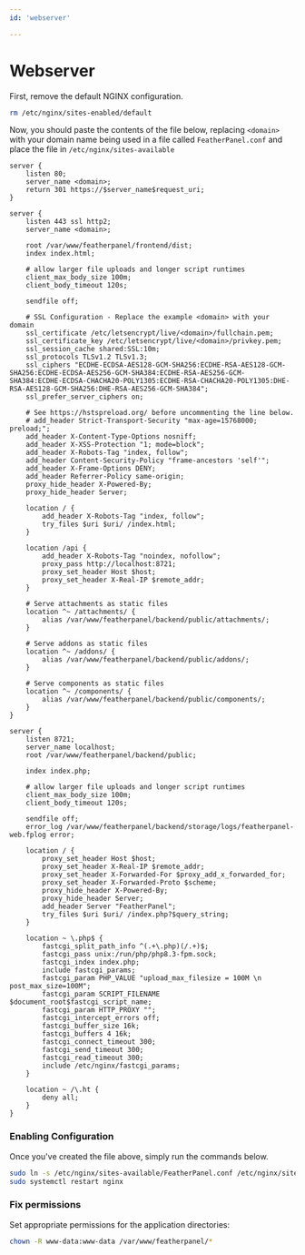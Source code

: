 ```yaml
---
id: 'webserver'

---
```


# Webserver

First, remove the default NGINX configuration.

```bash
rm /etc/nginx/sites-enabled/default
```
Now, you should paste the contents of the file below, replacing ``<domain>`` with your domain name being used in a file called ``FeatherPanel.conf`` and place the file in ``/etc/nginx/sites-available``

```text
server {
    listen 80;
    server_name <domain>;
    return 301 https://$server_name$request_uri;
}

server {
    listen 443 ssl http2;
    server_name <domain>;

    root /var/www/featherpanel/frontend/dist;
    index index.html;

    # allow larger file uploads and longer script runtimes
    client_max_body_size 100m;
    client_body_timeout 120s;

    sendfile off;

    # SSL Configuration - Replace the example <domain> with your domain
    ssl_certificate /etc/letsencrypt/live/<domain>/fullchain.pem;
    ssl_certificate_key /etc/letsencrypt/live/<domain>/privkey.pem;
    ssl_session_cache shared:SSL:10m;
    ssl_protocols TLSv1.2 TLSv1.3;
    ssl_ciphers "ECDHE-ECDSA-AES128-GCM-SHA256:ECDHE-RSA-AES128-GCM-SHA256:ECDHE-ECDSA-AES256-GCM-SHA384:ECDHE-RSA-AES256-GCM-SHA384:ECDHE-ECDSA-CHACHA20-POLY1305:ECDHE-RSA-CHACHA20-POLY1305:DHE-RSA-AES128-GCM-SHA256:DHE-RSA-AES256-GCM-SHA384";
    ssl_prefer_server_ciphers on;

    # See https://hstspreload.org/ before uncommenting the line below.
    # add_header Strict-Transport-Security "max-age=15768000; preload;";
    add_header X-Content-Type-Options nosniff;
    add_header X-XSS-Protection "1; mode=block";
    add_header X-Robots-Tag "index, follow";
    add_header Content-Security-Policy "frame-ancestors 'self'";
    add_header X-Frame-Options DENY;
    add_header Referrer-Policy same-origin;
    proxy_hide_header X-Powered-By;
    proxy_hide_header Server;

    location / {
        add_header X-Robots-Tag "index, follow";
        try_files $uri $uri/ /index.html;
    }

    location /api {
        add_header X-Robots-Tag "noindex, nofollow";
        proxy_pass http://localhost:8721;
        proxy_set_header Host $host;
        proxy_set_header X-Real-IP $remote_addr;
    }

    # Serve attachments as static files
    location ^~ /attachments/ {
        alias /var/www/featherpanel/backend/public/attachments/;
    }

    # Serve addons as static files
    location ^~ /addons/ {
        alias /var/www/featherpanel/backend/public/addons/;
    }

    # Serve components as static files
    location ^~ /components/ {
        alias /var/www/featherpanel/backend/public/components/;
    }
}

server {
    listen 8721;
    server_name localhost;
    root /var/www/featherpanel/backend/public;

    index index.php;

    # allow larger file uploads and longer script runtimes
    client_max_body_size 100m;
    client_body_timeout 120s;

    sendfile off;
    error_log /var/www/featherpanel/backend/storage/logs/featherpanel-web.fplog error;

    location / {
        proxy_set_header Host $host;
        proxy_set_header X-Real-IP $remote_addr;
        proxy_set_header X-Forwarded-For $proxy_add_x_forwarded_for;
        proxy_set_header X-Forwarded-Proto $scheme;
        proxy_hide_header X-Powered-By;
        proxy_hide_header Server;
        add_header Server "FeatherPanel";
        try_files $uri $uri/ /index.php?$query_string;
    }

    location ~ \.php$ {
        fastcgi_split_path_info ^(.+\.php)(/.+)$;
        fastcgi_pass unix:/run/php/php8.3-fpm.sock;
        fastcgi_index index.php;
        include fastcgi_params;
        fastcgi_param PHP_VALUE "upload_max_filesize = 100M \n post_max_size=100M";
        fastcgi_param SCRIPT_FILENAME $document_root$fastcgi_script_name;
        fastcgi_param HTTP_PROXY "";
        fastcgi_intercept_errors off;
        fastcgi_buffer_size 16k;
        fastcgi_buffers 4 16k;
        fastcgi_connect_timeout 300;
        fastcgi_send_timeout 300;
        fastcgi_read_timeout 300;
        include /etc/nginx/fastcgi_params;
    }

    location ~ /\.ht {
        deny all;
    }
}
```
### Enabling Configuration

Once you've created the file above, simply run the commands below.

```bash
sudo ln -s /etc/nginx/sites-available/FeatherPanel.conf /etc/nginx/sites-enabled/FeatherPanel.conf
sudo systemctl restart nginx
```

### Fix permissions 

Set appropriate permissions for the application directories:
```bash
chown -R www-data:www-data /var/www/featherpanel/*
```